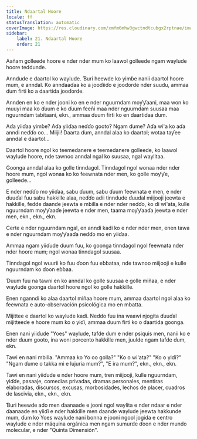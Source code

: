 ```yaml
---
title: Ndaartal Hoore
locale: ff
statusTranslation: automatic
coverImage: https://res.cloudinary.com/xmfm6mhw3gwctndtcubgx2rptnae/image/upload/v1740468922/small_cover_tratado_de_psicologia_revolucionaria_a4c0dca4e0.webp
sidebar:
    label: 21. Ndaartal Hoore
    order: 21
---
```

Aañam golleede hoore e nder nder mum ko laawol golleede ngam waylude hoore teddunde.

Anndude e daartol ko waylude. Ɓuri heewde ko yimɓe nanii daartol hoore mum, e anndal. Ko anndaaɗaa ko a jooɗiiɗo e jooɗorde nder suudu, ammaa ɗum firti ko a daartida jooɗorde.

Annden en ko e nder jooni ko en e nder nguurndam moƴƴaani, maa won ko muuyi maa ko ɗuum e ko ɗuum feeñi maa nder nguurndam suusaa maa nguurndam tabitaani, ekn., ammaa ɗuum firti ko en daartidaa ɗum.

Aɗa yiiɗaa yimɓe? Aɗa yiiɗaa neɗɗo gooto? Ngam ɗume? Aɗa wi'a ko aɗa anndi neɗɗo oo... Miijii! Daarta ɗum, anndal alaa ko daartol; wotaa taƴee anndal e daartol...

Daartol hoore ngol ko teemedanere e teemedanere golleede, ko laawol waylude hoore, nde tawnoo anndal ngal ko suusaa, ngal waylitaa.

Goonga anndal alaa ko golle tinndagol. Tinndagol ngol wonaa nder nder hoore mum, ngol wonaa ko ko feewnata nder men, ko golle moƴƴe, golleede...

E nder neɗɗo mo yiiɗaa, sabu ɗuum, sabu ɗuum feewnata e men, e nder ɗuuɗal fuu sabu hakkille alaa, neɗɗo adii tinndude ɗuuɗal miijooji jeewta e hakkille, fedde daande jeewta e mbilla e nder nder neɗɗo, ko ɗi wi'ata, kulle nguurndam moƴƴaaɗe jeewta e nder men, taama moƴƴaaɗa jeewta e nder men, ekn., ekn., ekn.

Certe e nder nguurndam ngal, en anndi kadi ko e nder nder men, enen tawa e nder nguurndam moƴƴaaɗa neɗɗo mo en yiiɗaa.

Ammaa ngam yiiɗude ɗuum fuu, ko goonga tinndagol ngol feewnata nder nder hoore mum; ngol wonaa tinndagol suusaa.

Tinndagol ngol wuurii ko fuu ɗoon fuu eɓɓataa, nde tawnoo miijooji e kulle nguurndam ko ɗoon eɓɓaa.

Ɗuum fuu na tawni en ko anndal ko golle suusaa e golle miñaa, e nder waylude goonga daartol hoore ngol ko golle hakkille.

Enen nganndi ko alaa daartol miñaa hoore mum, ammaa daartol ngol alaa ko feewnata e auto-observación psicológica mo en mbatta.

Mijittee e daartol ko waylude kadi. Neɗɗo fuu ina waawi njogita ɗuuɗal mijitteede e hoore mum ko o yiɗi, ammaa ɗuum firti ko o daartida goonga.

Enen nani yiiɗude "Yoes" waylude, tafde ɗum e nder psiquis men, nanii ko e nder ɗuum gooto, ina woni porcento hakkille men, juulde ngam tafde ɗum, ekn.

Tawi en nani mbilla. "Ammaa ko Yo oo golla?" "Ko o wi'ata?" "Ko o yiɗi?" "Ngam ɗume o takka mi e lujuria mum?", "E ira mum?", ekn., ekn., ekn.

Tawi en nani yiiɗude e nder hoore mum, tren miijooji, kulle nguurndam, yiɗde, pasaaje, comedias privadas, dramas personales, mentiras elaboradas, discursos, excusas, morbosidades, lechos de placer, cuadros de lascivia, ekn., ekn., ekn.

Ɓuri heewde ado men ɗaanaade e jooni ngol waylita e nder ndaar e nder ɗaanaade en yiiɗi e nder hakkille men daande waylude jeewta hakkunde mum, ɗum ko Yoes waylude nani bonna e jooni ngool jogida e centro waylude e nder máquina orgánica men ngam sumurde ɗoon e nder mundo molecular, e nder "Quinta Dimensión".

